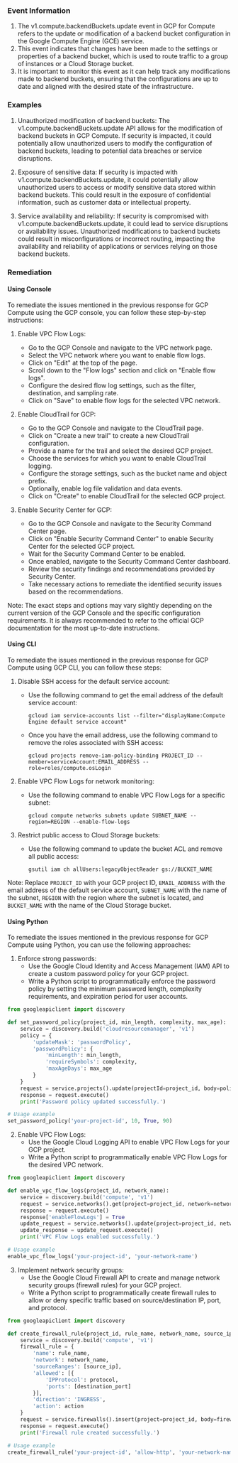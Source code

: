 
### Event Information

1. The v1.compute.backendBuckets.update event in GCP for Compute refers to the update or modification of a backend bucket configuration in the Google Compute Engine (GCE) service.
2. This event indicates that changes have been made to the settings or properties of a backend bucket, which is used to route traffic to a group of instances or a Cloud Storage bucket.
3. It is important to monitor this event as it can help track any modifications made to backend buckets, ensuring that the configurations are up to date and aligned with the desired state of the infrastructure.


### Examples

1. Unauthorized modification of backend buckets: The v1.compute.backendBuckets.update API allows for the modification of backend buckets in GCP Compute. If security is impacted, it could potentially allow unauthorized users to modify the configuration of backend buckets, leading to potential data breaches or service disruptions.

2. Exposure of sensitive data: If security is impacted with v1.compute.backendBuckets.update, it could potentially allow unauthorized users to access or modify sensitive data stored within backend buckets. This could result in the exposure of confidential information, such as customer data or intellectual property.

3. Service availability and reliability: If security is compromised with v1.compute.backendBuckets.update, it could lead to service disruptions or availability issues. Unauthorized modifications to backend buckets could result in misconfigurations or incorrect routing, impacting the availability and reliability of applications or services relying on those backend buckets.

### Remediation

#### Using Console

To remediate the issues mentioned in the previous response for GCP Compute using the GCP console, you can follow these step-by-step instructions:

1. Enable VPC Flow Logs:
   - Go to the GCP Console and navigate to the VPC network page.
   - Select the VPC network where you want to enable flow logs.
   - Click on "Edit" at the top of the page.
   - Scroll down to the "Flow logs" section and click on "Enable flow logs".
   - Configure the desired flow log settings, such as the filter, destination, and sampling rate.
   - Click on "Save" to enable flow logs for the selected VPC network.

2. Enable CloudTrail for GCP:
   - Go to the GCP Console and navigate to the CloudTrail page.
   - Click on "Create a new trail" to create a new CloudTrail configuration.
   - Provide a name for the trail and select the desired GCP project.
   - Choose the services for which you want to enable CloudTrail logging.
   - Configure the storage settings, such as the bucket name and object prefix.
   - Optionally, enable log file validation and data events.
   - Click on "Create" to enable CloudTrail for the selected GCP project.

3. Enable Security Center for GCP:
   - Go to the GCP Console and navigate to the Security Command Center page.
   - Click on "Enable Security Command Center" to enable Security Center for the selected GCP project.
   - Wait for the Security Command Center to be enabled.
   - Once enabled, navigate to the Security Command Center dashboard.
   - Review the security findings and recommendations provided by Security Center.
   - Take necessary actions to remediate the identified security issues based on the recommendations.

Note: The exact steps and options may vary slightly depending on the current version of the GCP Console and the specific configuration requirements. It is always recommended to refer to the official GCP documentation for the most up-to-date instructions.

#### Using CLI

To remediate the issues mentioned in the previous response for GCP Compute using GCP CLI, you can follow these steps:

1. Disable SSH access for the default service account:
   - Use the following command to get the email address of the default service account:
     ```
     gcloud iam service-accounts list --filter="displayName:Compute Engine default service account"
     ```
   - Once you have the email address, use the following command to remove the roles associated with SSH access:
     ```
     gcloud projects remove-iam-policy-binding PROJECT_ID --member=serviceAccount:EMAIL_ADDRESS --role=roles/compute.osLogin
     ```

2. Enable VPC Flow Logs for network monitoring:
   - Use the following command to enable VPC Flow Logs for a specific subnet:
     ```
     gcloud compute networks subnets update SUBNET_NAME --region=REGION --enable-flow-logs
     ```

3. Restrict public access to Cloud Storage buckets:
   - Use the following command to update the bucket ACL and remove all public access:
     ```
     gsutil iam ch allUsers:legacyObjectReader gs://BUCKET_NAME
     ```

Note: Replace `PROJECT_ID` with your GCP project ID, `EMAIL_ADDRESS` with the email address of the default service account, `SUBNET_NAME` with the name of the subnet, `REGION` with the region where the subnet is located, and `BUCKET_NAME` with the name of the Cloud Storage bucket.

#### Using Python

To remediate the issues mentioned in the previous response for GCP Compute using Python, you can use the following approaches:

1. Enforce strong passwords:
   - Use the Google Cloud Identity and Access Management (IAM) API to create a custom password policy for your GCP project.
   - Write a Python script to programmatically enforce the password policy by setting the minimum password length, complexity requirements, and expiration period for user accounts.

```python
from googleapiclient import discovery

def set_password_policy(project_id, min_length, complexity, max_age):
    service = discovery.build('cloudresourcemanager', 'v1')
    policy = {
        'updateMask': 'passwordPolicy',
        'passwordPolicy': {
            'minLength': min_length,
            'requireSymbols': complexity,
            'maxAgeDays': max_age
        }
    }
    request = service.projects().update(projectId=project_id, body=policy)
    response = request.execute()
    print('Password policy updated successfully.')

# Usage example
set_password_policy('your-project-id', 10, True, 90)
```

2. Enable VPC Flow Logs:
   - Use the Google Cloud Logging API to enable VPC Flow Logs for your GCP project.
   - Write a Python script to programmatically enable VPC Flow Logs for the desired VPC network.

```python
from googleapiclient import discovery

def enable_vpc_flow_logs(project_id, network_name):
    service = discovery.build('compute', 'v1')
    request = service.networks().get(project=project_id, network=network_name)
    response = request.execute()
    response['enableFlowLogs'] = True
    update_request = service.networks().update(project=project_id, network=network_name, body=response)
    update_response = update_request.execute()
    print('VPC Flow Logs enabled successfully.')

# Usage example
enable_vpc_flow_logs('your-project-id', 'your-network-name')
```

3. Implement network security groups:
   - Use the Google Cloud Firewall API to create and manage network security groups (firewall rules) for your GCP project.
   - Write a Python script to programmatically create firewall rules to allow or deny specific traffic based on source/destination IP, port, and protocol.

```python
from googleapiclient import discovery

def create_firewall_rule(project_id, rule_name, network_name, source_ip, destination_port, protocol, action):
    service = discovery.build('compute', 'v1')
    firewall_rule = {
        'name': rule_name,
        'network': network_name,
        'sourceRanges': [source_ip],
        'allowed': [{
            'IPProtocol': protocol,
            'ports': [destination_port]
        }],
        'direction': 'INGRESS',
        'action': action
    }
    request = service.firewalls().insert(project=project_id, body=firewall_rule)
    response = request.execute()
    print('Firewall rule created successfully.')

# Usage example
create_firewall_rule('your-project-id', 'allow-http', 'your-network-name', '0.0.0.0/0', '80', 'tcp', 'allow')
```

